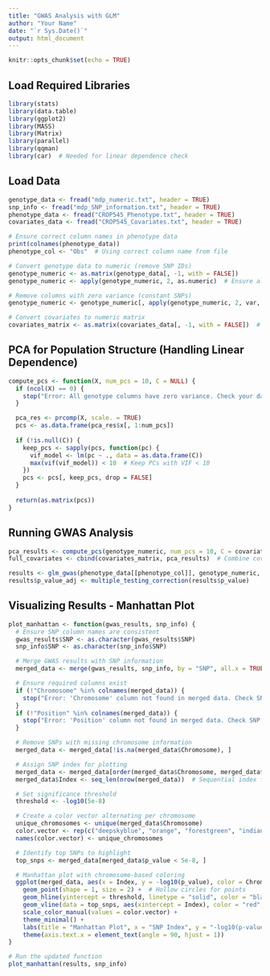 ```yaml
---
title: "GWAS Analysis with GLM"
author: "Your Name"
date: "`r Sys.Date()`"
output: html_document
---
```


```r
knitr::opts_chunk$set(echo = TRUE)
```

## Load Required Libraries
```r
library(stats)
library(data.table)
library(ggplot2)
library(MASS)
library(Matrix)
library(parallel)
library(qqman)
library(car)  # Needed for linear dependence check
```

## Load Data
```r
genotype_data <- fread("mdp_numeric.txt", header = TRUE)
snp_info <- fread("mdp_SNP_information.txt", header = TRUE)
phenotype_data <- fread("CROP545_Phenotype.txt", header = TRUE)
covariates_data <- fread("CROP545_Covariates.txt", header = TRUE)

# Ensure correct column names in phenotype data
print(colnames(phenotype_data))
phenotype_col <- "Obs"  # Using correct column name from file

# Convert genotype data to numeric (remove SNP IDs)
genotype_numeric <- as.matrix(genotype_data[, -1, with = FALSE])
genotype_numeric <- apply(genotype_numeric, 2, as.numeric)  # Ensure all are numeric

# Remove columns with zero variance (constant SNPs)
genotype_numeric <- genotype_numeric[, apply(genotype_numeric, 2, var, na.rm = TRUE) > 0, drop = FALSE]

# Convert covariates to numeric matrix
covariates_matrix <- as.matrix(covariates_data[, -1, with = FALSE])  # Exclude first column (Taxa)
```

## PCA for Population Structure (Handling Linear Dependence)
```r
compute_pcs <- function(X, num_pcs = 10, C = NULL) {
  if (ncol(X) == 0) {
    stop("Error: All genotype columns have zero variance. Check your data.")
  }

  pca_res <- prcomp(X, scale. = TRUE)
  pcs <- as.data.frame(pca_res$x[, 1:num_pcs])
  
  if (!is.null(C)) {
    keep_pcs <- sapply(pcs, function(pc) {
      vif_model <- lm(pc ~ ., data = as.data.frame(C))
      max(vif(vif_model)) < 10  # Keep PCs with VIF < 10
    })
    pcs <- pcs[, keep_pcs, drop = FALSE]
  }
  
  return(as.matrix(pcs))
}
```

## Running GWAS Analysis
```r
pca_results <- compute_pcs(genotype_numeric, num_pcs = 10, C = covariates_matrix)
full_covariates <- cbind(covariates_matrix, pca_results)  # Combine covariates & PCs

results <- glm_gwas(phenotype_data[[phenotype_col]], genotype_numeric, full_covariates)
results$p_value_adj <- multiple_testing_correction(results$p_value)
```

## Visualizing Results - Manhattan Plot
```r
plot_manhattan <- function(gwas_results, snp_info) {
  # Ensure SNP column names are consistent
  gwas_results$SNP <- as.character(gwas_results$SNP)
  snp_info$SNP <- as.character(snp_info$SNP)

  # Merge GWAS results with SNP information
  merged_data <- merge(gwas_results, snp_info, by = "SNP", all.x = TRUE)

  # Ensure required columns exist
  if (!"Chromosome" %in% colnames(merged_data)) {
    stop("Error: 'Chromosome' column not found in merged data. Check SNP information file.")
  }
  if (!"Position" %in% colnames(merged_data)) {
    stop("Error: 'Position' column not found in merged data. Check SNP information file.")
  }

  # Remove SNPs with missing chromosome information
  merged_data <- merged_data[!is.na(merged_data$Chromosome), ]

  # Assign SNP index for plotting
  merged_data <- merged_data[order(merged_data$Chromosome, merged_data$Position), ]
  merged_data$Index <- seq_len(nrow(merged_data))  # Sequential index for x-axis

  # Set significance threshold
  threshold <- -log10(5e-8)  

  # Create a color vector alternating per chromosome
  unique_chromosomes <- unique(merged_data$Chromosome)
  color.vector <- rep(c("deepskyblue", "orange", "forestgreen", "indianred3", "brown", "purple"), length.out = length(unique_chromosomes))
  names(color.vector) <- unique_chromosomes

  # Identify top SNPs to highlight
  top_snps <- merged_data[merged_data$p_value < 5e-8, ]

  # Manhattan plot with chromosome-based coloring
  ggplot(merged_data, aes(x = Index, y = -log10(p_value), color = Chromosome)) +
    geom_point(shape = 1, size = 2) +  # Hollow circles for points
    geom_hline(yintercept = threshold, linetype = "solid", color = "black", size = 1) +  # Significance threshold line
    geom_vline(data = top_snps, aes(xintercept = Index), color = "red", linetype = "dashed", size = 1) +  # Highlight SNPs
    scale_color_manual(values = color.vector) +
    theme_minimal() +
    labs(title = "Manhattan Plot", x = "SNP Index", y = "-log10(p-value)") +
    theme(axis.text.x = element_text(angle = 90, hjust = 1))
}

# Run the updated function
plot_manhattan(results, snp_info)
```
